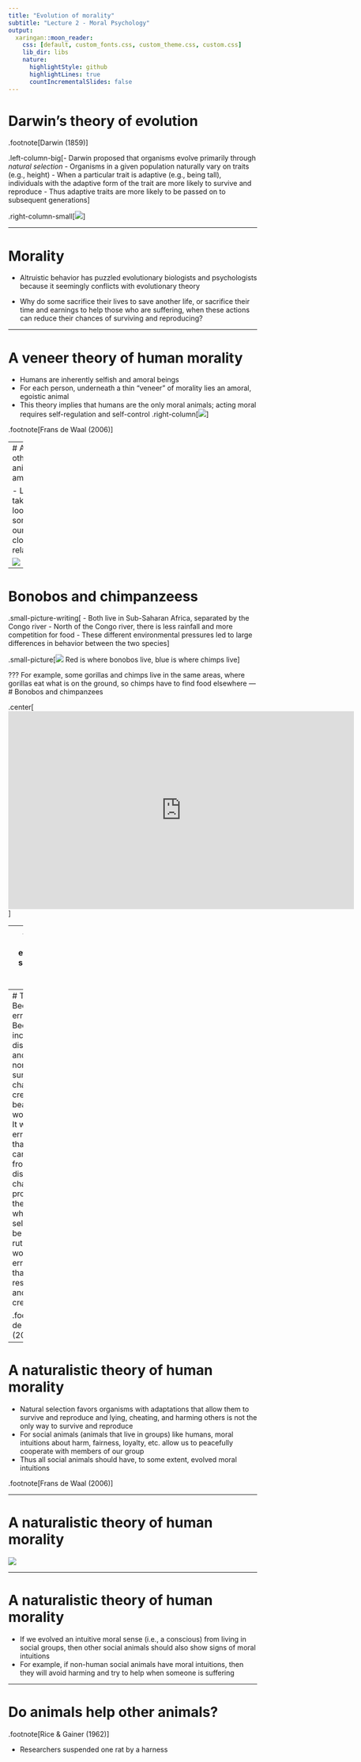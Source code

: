```yaml
---
title: "Evolution of morality"
subtitle: "Lecture 2 - Moral Psychology"
output:
  xaringan::moon_reader:
    css: [default, custom_fonts.css, custom_theme.css, custom.css]
    lib_dir: libs
    nature:
      highlightStyle: github
      highlightLines: true
      countIncrementalSlides: false
---
```


# Darwin's theory of evolution 

.footnote[Darwin (1859)]

.left-column-big[- Darwin proposed that organisms evolve primarily through *natural selection*
  - Organisms in a given population naturally vary on traits (e.g., height)
  - When a particular trait is adaptive (e.g., being tall), individuals with the adaptive form of the trait are more likely to survive and reproduce
  - Thus adaptive traits are more likely to be passed on to subsequent generations]

.right-column-small[![](images/giraffes.gpg.JPG)]

---

# Morality

- Altruistic behavior has puzzled evolutionary biologists and psychologists because it seemingly conflicts with evolutionary theory

-  Why do some sacrifice their lives to save another life, or sacrifice their time and earnings to help those who are suffering, when these actions can reduce their chances of surviving and reproducing? 


---

# A veneer theory of human morality

- Humans are inherently selfish and amoral beings
- For each person, underneath a thin "veneer" of morality lies an amoral, egoistic animal
- This theory implies that humans are the only moral animals; acting moral requires self-regulation and self-control 
.right-column[![](images/veneer.jpg)]

.footnote[Frans de Waal (2006)]

---
# Are other animals amoral?

- Let's take a look at some of our closest relatives

![](images/tree2.JPG)

---

# Bonobos and chimpanzeess

.small-picture-writing[
- Both live in Sub-Saharan Africa, separated by the Congo river
- North of the Congo river, there is less rainfall and more competition for food
- These different environmental pressures led to large differences in behavior between the two species]

.small-picture[![](images/Bonobo_vs_chimp.png)
Red is where bonobos live, blue is where chimps live]

???
For example, some gorillas and chimps live in the same areas, where gorillas  eat what is on the ground, so chimps have to find food elsewhere 
---
# Bonobos and chimpanzees

.center[<iframe width="700" height="400" src="https://www.youtube.com/embed/Wrv-W-_mHnI" frameborder="0" allow="accelerometer; autoplay; clipboard-write; encrypted-media; gyroscope; picture-in-picture" allowfullscreen></iframe>]


---
# Is there enough evidence to support the veneer theory?

- While bonobos are relatively peaceful, chimps can be very violent
- Bonobo females ban together to form strong alliances, but chimpanzee males often hurt females and children for their own benefit
- .highlight[Discussion question:] can understanding the behavior of our closest relatives (chimps and bonobos) tell us anything about human morality? Are we chimps with self-control (as veneer theory would suggest), or is something else going on?


---
# The Beethoven error
- Beethoven was incredibly disorganized and messy; nonetheless, surrounded by chaos, he created beautiful works of art
- It would be an error to say that beauty cannot result from a disorderly, chaotic process
- In the same way, while natural selection can be cruel and ruthless, it would be an error to say that it can only result in cruel and ruthless creatures


.footnote[Frans de Waal (2006)]

---

# A naturalistic theory of human morality
- Natural selection favors organisms with adaptations that allow them to survive and reproduce and lying, cheating, and harming others is not the only way to survive and reproduce
- For social animals (animals that live in groups) like humans, moral intuitions about harm, fairness, loyalty, etc. allow us to peacefully cooperate with members of our group
- Thus all social animals should have, to some extent, evolved moral intuitions 

.footnote[Frans de Waal (2006)]

---

# A naturalistic theory of human morality

![](images/morality_adaptation.JPG)

---


# A naturalistic theory of human morality

- If we evolved an intuitive moral sense (i.e., a conscious) from living in social groups, then other social animals should also show signs of moral intuitions
- For example, if non-human social animals have moral intuitions, then they will avoid harming and try to help when someone is suffering


---

# Do animals help other animals?

.footnote[Rice & Gainer (1962)]

- Researchers suspended one rat by a harness  